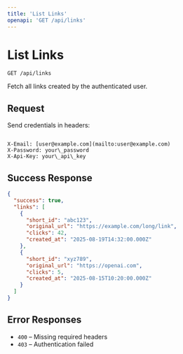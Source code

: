 ```yaml
---
title: 'List Links'
openapi: 'GET /api/links'
---
```


# List Links

`GET /api/links`

Fetch all links created by the authenticated user.

## Request

Send credentials in headers:

```

X-Email: [user@example.com](mailto:user@example.com)
X-Password: your\_password
X-Api-Key: your\_api\_key

````

## Success Response

```json
{
  "success": true,
  "links": [
    {
      "short_id": "abc123",
      "original_url": "https://example.com/long/link",
      "clicks": 42,
      "created_at": "2025-08-19T14:32:00.000Z"
    },
    {
      "short_id": "xyz789",
      "original_url": "https://openai.com",
      "clicks": 5,
      "created_at": "2025-08-15T10:20:00.000Z"
    }
  ]
}
````

## Error Responses

* `400` – Missing required headers
* `403` – Authentication failed

````